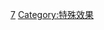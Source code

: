{{Catnav|頁面分類|人类社会|文化|电影|电影技術}}
{{Catnav|頁面分類|人文學科|艺术|电影|电影技術}}

[[Category:文化創意類|7]]
[[Category:特殊效果|Category:特殊效果]]